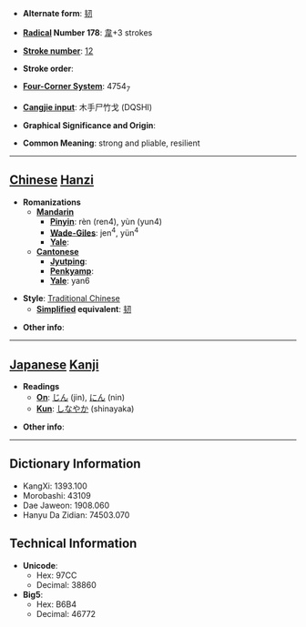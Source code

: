 * '''Alternate form''': [[韧]]

* '''[[Wiktionary:Chinese radical index| Radical]] Number 178''': [[Wiktionary:Chinese radical index 韋|韋]]+3 strokes

* '''[[Wiktionary:Chinese total strokes index|Stroke number]]''': [[Wiktionary:Chinese total strokes index 12|12]]

* '''Stroke order''': 

* '''[[Wiktionary:Chinese four corner index|Four-Corner System]]''': 4754<sub>7</sub>

* '''[[Wiktionary:Chinese Cangjie index|Cangjie input]]''': 木手尸竹戈 (DQSHI)

* '''Graphical Significance and Origin''': 

* '''Common Meaning''': strong and pliable, resilient

----

== [[Chinese]] [[Hanzi]] ==

* '''Romanizations'''
** '''[[Mandarin]]'''
*** '''[[Pinyin]]''': rèn (ren4), yùn (yun4)
*** '''[[Wade-Giles]]''': jen<sup>4</sup>, yün<sup>4</sup>
*** '''[[Yale]]''': 
** '''[[Cantonese]]'''
*** '''[[Jyutping]]''':
*** '''[[Penkyamp]]''': 
*** '''[[Yale]]''': yan6

* '''Style''': [[Traditional Chinese]] 
** '''[[Simplified Chinese|Simplified]] equivalent''': [[韧]]

* '''Other info''': 

----

== [[Japanese]] [[Kanji]] ==

* '''Readings'''
** '''[[On]]''': [[じん]] (jin), [[にん]] (nin)
** '''[[Kun]]''': [[しなやか]] (shinayaka)

* '''Other info''':  

----

== Dictionary Information ==

* KangXi: 1393.100
* Morobashi: 43109
* Dae Jaweon: 1908.060
* Hanyu Da Zidian: 74503.070

== Technical Information ==

* '''Unicode''':
** Hex: 97CC
** Decimal: 38860
* '''Big5''':
** Hex: B6B4
** Decimal: 46772
